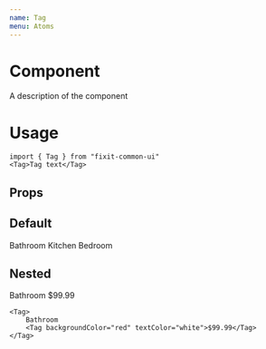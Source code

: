 ```yaml
---
name: Tag
menu: Atoms
---
```



# Component
A description of the component

# Usage
```tsx
import { Tag } from "fixit-common-ui"
<Tag>Tag text</Tag>
```

## Props
<Props of={Tag}></Props>

## Default
<Playground>
  <DoczContainer>
    <Tag>Bathroom</Tag>
    <Tag textColor="accent">Kitchen</Tag>
    <Tag backgroundColor="accent" textColor="primary">Bedroom</Tag>
  </DoczContainer>
</Playground>

## Nested
<Playground>
  <DoczContainer>
    <Tag>
        Bathroom
        <Tag backgroundColor="green" textColor="dark">$99.99</Tag>
    </Tag>

    <Tag>
        Bathroom
        <Tag backgroundColor="red" textColor="white">$99.99</Tag>
    </Tag>
  </DoczContainer>
</Playground>
